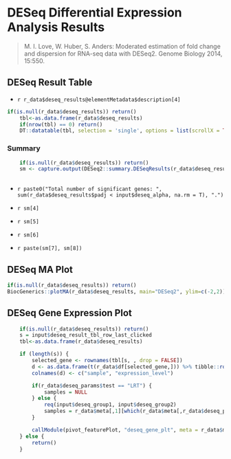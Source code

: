 
# DESeq Differential Expression Analysis Results

> M. I. Love, W. Huber, S. Anders: Moderated estimation of fold change and dispersion for RNA-seq data with DESeq2. Genome Biology 2014, 15:550.

## DESeq Result Table

* `r r_data$deseq_results@elementMetadata$description[4]`

```r
if(is.null(r_data$deseq_results)) return()
    tbl<-as.data.frame(r_data$deseq_results)
    if(nrow(tbl) == 0) return()
    DT::datatable(tbl, selection = 'single', options = list(scrollX = TRUE, scrollY = "250px", searching=T, order = list(list(6, 'asc')) , orderClasses = T))
```

### Summary

```r
    if(is.null(r_data$deseq_results)) return()
    sm <- capture.output(DESeq2::summary.DESeqResults(r_data$deseq_results))
    
```

* `r paste0("Total number of significant genes: ", sum(r_data$deseq_results$padj < input$deseq_alpha, na.rm = T), ".")`
    
* `r sm[4]`
    
* `r sm[5]`
    
* `r sm[6]`
    
* `r paste(sm[7], sm[8])`


## DESeq MA Plot

```r
if(is.null(r_data$deseq_results)) return()
BiocGenerics::plotMA(r_data$deseq_results, main="DESeq2", ylim=c(-2,2))
```


## DESeq Gene Expression Plot

```r
    if(is.null(r_data$deseq_results)) return()
    s = input$deseq_result_tbl_row_last_clicked
    tbl<-as.data.frame(r_data$deseq_results)

    if (length(s)) {
        selected_gene <- rownames(tbl[s, , drop = FALSE])
        d <- as.data.frame(t(r_data$df[selected_gene,])) %>% tibble::rownames_to_column()
        colnames(d) <- c("sample", "expression_level")

        if(r_data$deseq_params$test == "LRT") {
            samples = NULL
        } else {
            req(input$deseq_group1, input$deseq_group2)
            samples = r_data$meta[,1][which(r_data$meta[,r_data$deseq_params$condition] %in% c(input$deseq_group1, input$deseq_group2))]
        }

        callModule(pivot_featurePlot, "deseq_gene_plt", meta = r_data$meta, df = d, gene = selected_gene, ids = samples)
    } else {
        return()
    }
    
```


